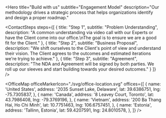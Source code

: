 <Hero
  title="Build with us"
  subtitle="Engagement Model"
  description="Our methodology drives a strategic process that helps organizations identify and design a proper roadmap."
>
  <ContactSteps 
    steps={[
      {
        title: "Step 1",
        subtitle: "Problem Understanding",
        description: "A common understanding via video call with our Experts or have the Client come into our office.\nThe goal is to ensure we are a good fit for the Client."
      },
      {
        title: "Step 2",
        subtitle: "Business Proposal",
        description: "We shift ourselves to the Client's point of view and understand their vision. The Client agrees to the outcomes and estimated iterations we're trying to achieve."
      },
      {
        title: "Step 3",
        subtitle: "Agreement",
        description: "The NDA and Agreement will be signed by both parties. We roll up our sleeves and start building towards your desired outcomes."
      }
    ]}
/>
</Hero>

<Hero
  title="Build with us"
  description="Let's discuss your ideas. The more specific you are, the faster we can help. Our team will get back to you within 24hrs."
  className="py-16 bg-alabaster">
  <div className="grid grid-cols-1 gap-12 xl:grid-cols-2">
    <ContactForm />
    <div className="hidden xl:block">
      <ContactImageGrid
        className="xl:pl-16"
        images={[{
          src: './img/contact-illu.png',
          alt: 'Contact illustration',
          width: 560,
          height: 648,
          },
        ]}
      />
    </div>
  </div>
</Hero>

<OfficeMap
  officeMarkerIcon="./svg/office-location.svg"
  offices={[
    {
      name: 'United States',
      address: '2035 Sunset Lake, Delaware',
      lat: 39.6386751,
      lng: -75.7305837,
    },
    {
      name: 'Canada',
      address: '8 Leavey Court, Toronto',
      lat: 43.7986408,
      lng: -79.3769196,
    },
    {
      name: 'Vietnam',
      address: '200 Ba Thang Hai, Ho Chi Minh',
      lat: 10.7751463,
      lng: 106.6757451,
    },
    {
      name: 'Estonia',
      address: 'Tallinn, Estonia',
      lat: 59.4207591,
      lng: 24.8010578,
    },
  ]}
/>
